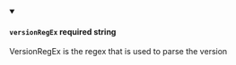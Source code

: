 
<details className="config-field" data-expandable="false" open>
<summary>

#### `versionRegEx` <span class="config-field-required" data-required="false">required</span> <span class="config-field-type">string</span> <span class="config-field-default"></span> <span class="config-field-enum"></span>

VersionRegEx is the regex that is used to parse the version

</summary>



</details>

